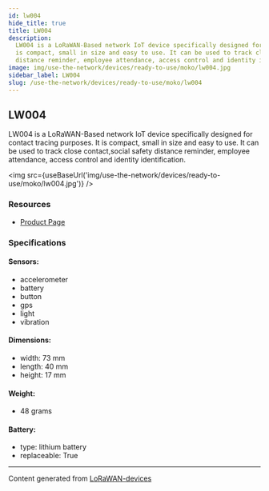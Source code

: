 ```yaml
---
id: lw004
hide_title: true
title: LW004
description:
  LW004 is a LoRaWAN-Based network IoT device specifically designed for contact tracing purposes. It
  is compact, small in size and easy to use. It can be used to track close contact,social safety
  distance reminder, employee attendance, access control and identity identification.
image: img/use-the-network/devices/ready-to-use/moko/lw004.jpg
sidebar_label: LW004
slug: /use-the-network/devices/ready-to-use/moko/lw004
---
```



## LW004

LW004 is a LoRaWAN-Based network IoT device specifically designed for contact tracing purposes. It
is compact, small in size and easy to use. It can be used to track close contact,social safety
distance reminder, employee attendance, access control and identity identification.

<img src={useBaseUrl('img/use-the-network/devices/ready-to-use/moko/lw004.jpg')} />

### Resources

- [Product Page](https://www.mokosmart.com/lw004-lorawan-contact-tracing-wearables-button/)

### Specifications

#### Sensors:

- accelerometer
- battery
- button
- gps
- light
- vibration

#### Dimensions:

- width: 73 mm
- length: 40 mm
- height: 17 mm

#### Weight:

- 48 grams

#### Battery:

- type: lithium battery
- replaceable: True

---

Content generated from [LoRaWAN-devices](https://github.com/TheThingsNetwork/lorawan-devices)
